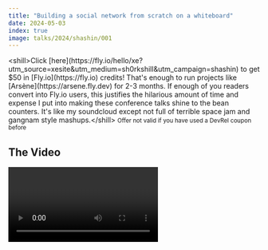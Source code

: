 ```yaml
---
title: "Building a social network from scratch on a whiteboard"
date: 2024-05-03
index: true
image: talks/2024/shashin/001
---
```


<Conv name="Cadey" mood="enby">
  <span className="font-mono font-bold">&lt;shill&gt;</span>Click
  [here](https://fly.io/hello/xe?utm_source=xesite&utm_medium=sh0rkshill&utm_campaign=shashin)
  to get $50 in [Fly.io](https://fly.io) credits! That's enough to run projects
  like [Arsène](https://arsene.fly.dev) for 2-3 months. If enough of you readers
  convert into Fly.io users, this justifies the hilarious amount of time and
  expense I put into making these conference talks shine to the bean counters.
  It's like my soundcloud except not full of terrible space jam and gangnam
  style mashups.<span className="font-mono font-bold">&lt;/shill&gt;</span>
  <small>Offer not valid if you have used a DevRel coupon before</small>
</Conv>

## The Video

<Video path="talks/2024/shashin/vod" />

## The Talk

<Conv name="Cadey" mood="coffee">
  This is a transcription of a conference talk. This is not written in the same
  way that I write technical articles. This is written in the way that I speak.
</Conv>

<Slide
  name="2024/shashin/001"
  desc="The title slide of the talk. It shows the speaker name and the title. Art by Annie Rugyt."
/>

Good morning all. I'm Xe Iaso and today I'm going to tell you a story about how a company scaled from a humble hackathon project to a globe-spanning abomination that no human can hope to understand.

One of the biggest memes in the industry is the idea of scalability. A lot of the time when you hear people talk about scalability, you end up with diagrams like this:

<Slide
  name="2024/shashin/002"
  desc="The AWS reference architecture for an IOT Tamagotchi. It is a mess of confusion and sadness."
/>

This is the AWS reference architecture for an internet-of-things Tamagotchi.

The big problem with diagrams like this is that they tell you the end state and not the story that was taken to get there. A story isn't fun if you only hear the end.

This leads to one of my least favourite interview questions ever. "How did we get here?" "How did things get this complicated in the first place?" The last time I remember doing this question in a job interview, it was on a whiteboard and took about three hours to start from a single server and recreated production. The interviewer sat there, almost trolling me by throwing circumstance after circumstance at me to make me independently come up with the same decisions that led to production existing as it did that day. If you've never had this interview before, it can feel a bit like ritualistic hazing.

Today I'm going to tell you the story of a startup called Shashin. Think of Shashin as Instagram, but not.

But before we get into that, I'd like to introduce who I am and my background. I'm Xe Iaso. I am the Senior Technophilosopher at fly.io, where I lead the developer relations team. I blog a lot. However I'm not actually a technical writer by nature. I'm more of a fiction writer.

<Slide
  name="2024/shashin/007"
  desc="An agenda slide with a person looking to bridge from the known to the unknown."
/>

Today I'm going to be explaining that "how did we get here?" question without breaking any NDAs.

I've split this story into a few eras that help exemplify the stages of a website's development. I start with the hackathon entry. I describe the small scale implementation on AWS. And then I'm going to explain how and why things get so complicated as you span continents.

Once we get to the end, I'm going to talk about the ways that I would design something like Shashin with tools you can use today.

Just so that we are absurdly clear here:

<Blockquote>
  This story is a work of fiction. Any names, characters, businesses, places,
  events, and incidents in this story are either the project of my imagination
  or are used in a fictitious manner. Any resemblance to actual persons, living
  or dead, or actual events in your observable reality are purely coincidental.
</Blockquote>

When I tell this story, a lot of the irrelevant technical bits, company names, and stacks will be replaced so you don't think about them too much (Android becomes Actroid, etc.). If you recognize what one of those fake names is supposed to be during the story, please raise your hand.

When I say the word you in this story, I'm referring to you as the audience, but I'm also referring to a character.

<Slide
  name="2024/shashin/011"
  desc="A very Canadian person lazing back on a chair talking on a cell phone with an axe to his side. Photo credit: CIRA stock photos."
/>

Just imagine that the character is someone like this, a startup founder of the era who stumbled his way into success.

Oh, by the way, this story's going to contain some funny things, so if you feel the urge to laugh, just laugh openly. It helps everyone have a good time.

## Humble Beginnings

The year is 2009. You and one of your best friends have decided to go to a hackathon. Hackathons only recently started up, and this one was powered by Zed Combinator and Techaro with a $5000 cash prize.

Your friend has been playing with this new mobile phone OS called Actroid. You both have a background in photography and you decide that you want to make something involving photography for this competition. Every Actroid device is equipped with a high-power camera. Every Actroid app has to be written in Espresso. However, that doesn't mean that you have to have your back end written in Espresso. Espresso has a reputation for being overy verbose and complicated to develop "simple" things, and you just want to hack something up quick.

Picking almost arbitrarily, you decided to use Python for the back end because you liked the people at the meetup. One of the big advantages of Python is that it has SQLite right in the standard library. This makes hacking easier. However, this may come back to haunt you.

So you and your friend hack it up and make it work. It's time to show it off. You pull out your phone. You take a picture, you upload it. Your friend refreshes the view in the Actroid emulator. The crowd shows up on the projector. The room erupts into cheering. You win the hackathon and sooner than you can imagine, you've got a business being founded and investors want to talk.

![](https://cdn.xeiaso.net/file/christine-static/talks/2024/shashin/hackathon.excalidraw.svg)

At this point, the entire backend runs on one developer's laptop. This is great from a development standpoint because it makes it really easy to hack on. If that developer's laptop were hit by a meteor, you would have to start over from scratch.

There's also an app written in Espresso for Actroid. The IP address and port for the backend laptop is are hard-coded into the Espresso source code. It barely works on a good day.

<Slide
  name="2024/shashin/019"
  desc="Borat holding two thumbs up with the caption 'Great success'. The words 'Capital obtained' are overlaid on top of the image like in Dark Souls when you kill a boss or something."
/>

However, this doesn't matter. You won! Relish in the peace of the victory. It will be some of the last peace you will have for a long while.

## Small scale

Things are getting serious. With great investment money comes great responsibility for your users. So you go out and survey the options for running this thing somewhere reliably. But let's face it, it's 2009. You're going to choose AWS. AWS lets you pay for what you actually use. For 2009, this is really innovative.

One of your investors suggests that you use Postgres for your database instead of SQLite, because they read the Heroku blog once and they said something that could be interpreted as Postgres being better than MySQL.

![](https://cdn.xeiaso.net/file/christine-static/talks/2024/shashin/3-tier.excalidraw.svg)

As you work and get advice from different advisors and investors, you end up with something that looks like this. This is the kind of infrastructure you end up seeing over and over in basically everything on the planet. Servers are broken into three tiers: Routing, application, and storage.

Your routing servers take requests in from the outside world and route them to your application servers. Application servers turn requests from the routing servers into responses. When processing requests, application servers will likely need to talk to the storage servers.

So, here's what the diagram of the back end looks like now:

- The Actroid app is how users look at and upload photos.
- Whenever the app needs to make a request, it will send the request to the routing servers. One routing server will be picked at random and the request will be processed and sent to an application server.
- That application server will poke Postgres or something and then return a response.
- If a client is requesting an image from the service, it will automatically skip going through the application server and go directly to the image storage server. This entire app is made to share images, so it's very likely that any random request is going to be requesting an image.

At the time the Actroid app was implemented, it didn't have the ability to write the new photos to the camera roll. The file storage server has the only copy of a lot of images.

But AWS is robust, right? It wouldn't just go down randomly, would it?

<Conv name="Numa" mood="happy">
  Would it?
</Conv>

<Slide
  name="2024/shashin/029"
  desc="A pager with a very exasperated pink-haired orcadragon chugging down coffee."
/>

Wrong! It's 4am and you wake up because everything is down. Raise your hand if this is relatable.

<Slide
  name="2024/shashin/030"
  desc="A man scolding a router with the caption '502 Bad Gateway'"
/>

This time in the pager zone everything is down and when people go to the website as a fallback, they see this image. Your app is breaking amazingly and that is the only image anyone sees.

Users are complaining on a service originally made for commenting on podcasts over SMS.

<Conv name="Numa" mood="delet">
  I think they call it Y now?
</Conv>

A heroic effort ensues and the application is brought back online. However, in the wake of this, you realize that some images are corrupted. Luckily, it's only the last few images that were uploaded before everything went down. But this corruption scares you. The image storage server literally died under the weight of all of the uploads at the last minute.

In your post-mortem analysis, you realize that all of production resting on a single server is probably a bad idea. For some reason, your backend goes down if the file storage server is down. This is not good for uptime.

An investor suggests that you should use this thing called Simple Storage Service for uploads instead of a server with a bunch of files on it like you're used to. S3 allows you to put bytes into the cloud with a name and then use the name to get the bytes back.

S3 saved the day. With this, you're more easily able to trust that one server going down won't destroy your user data. However, at the time, AWS is the only platform with something like S3. If you ever wanted to move off of AWS for some reason, S3 would keep you locked there. With terabytes of data.

## Series A

At the time, the team is about 16 people, including you, the CEO, and the rest of the team. This is still small enough that everybody can have everything in their head and understand the entire stack at once. However, something big is about to change this.

The big pile of money has slowly started to run out. In order to keep the company online, you need more money. You pass the great filter with a Series A round.

And just after you announce everything and you get more users...the pager goes off. Multiple times. People can't upload new photos, but they can sometimes view existing ones. The database server is falling over. Every additional user you get makes the problem worse.

However, in the postmortem analysis, someone realizes the app makes a lot of repeated requests to the database. If it could somehow save the results of those queries for a short time, it would make fewer requests.

So you ask an investor for advice and you hear about this program called Valkey. You can use it to put database results there for a bit instead of having to run the same queries again and again. This buys time to figure out what you need to do with your database server.

As a result, Valkey is now a permanent part of your tech stack. It works great, and you're really happy with it.

And then the pager goes off at 4 am again. You shake off the grogginess and then you realize the horror of what has happened. The Valkey server crashed. All the cache is gone. Clients were constantly trying to remake requests in order to hide downtime. Because the cache was empty, everything had to hit the database. A thundering herd of users had assaulted your poor database server into submission.

Yesterday you had enough time to experiment with setting up a read replica. Thinking quickly, you decide to make the read requests go randomly between the primary and that replica. It fixes the issue. The app goes back up.

This event soured the taste of Valkey in your mouth. Thundering herd problems suck in general, because they are easy to make by pure accident and only find out 3 months down the line.

![](https://cdn.xeiaso.net/file/christine-static/talks/2024/shashin/valkey.excalidraw.svg)

At this point you've realized that the back end is getting a bit more complicated. Your experiments are now permanently welded to production. And more critically, you're soon to hit the limits of your existing Postgres setup. Your new database replica is on its last legs. You're going to need to spin up more replicas, and fast. You've gone viral.

Someone tells you about a configuration management tool called Aerodactyl that can help. You create a database server by hand, fossilize that into Aerodactyl, and then create seven more. Everything works the first time. You adopt Aerodactyl across the fleet.

Coincidentally, as this happens, your company is about to transition from a big small team to a small big team. People are starting to specialize in smaller aspects of the app. This is the point where you usually see teams form around those aspects.

## Microservices

Then you run into problems with your version control system, Ruffian. When multiple people are modifying the same files in Ruffian in different yoink requests, you get merge conflicts. This was interesting the first time, but it quickly became a headache. Forward progress was impossible. Switching away was even more impossible.

And these kind of conflicts is how you end up with the microservices pattern. Your backend gets carved up into parts maintained by different teams. In an ideal spherical cow reading of microservices, every microservice has a well-defined API that it uses to communicate with other services to help a user request turn into a response.

<Conv name="Numa" mood="delet">
  Does this happen? Scholars continue to debate to this day.
</Conv>

The image uploading team was Patient zero. They were having reliability issues when uploading images through the main monolith. The reliability of image uploads depended on the reliability of other parts of the monolith, and the monolith had a spate of segmentation faults at the worst possible time. At a certain point, push came to shove and the image upload team created a new service just to handle image uploading. It worked.

As other teams started to run into Ruffian merge conflict issues, they ended up writing their own microservices too.

<Blockquote>Microservices are not a panacea</Blockquote>

It's worth mentioning that microservices are not a cure-all. It's a tradeoff. Microservices can make things more robust, but can make failure harder to detect. The image uploader can be down and everything can still work. You're not easily able to tell when things are actually broken.

![](https://cdn.xeiaso.net/file/christine-static/talks/2024/shashin/migroserbices.excalidraw.svg)

And this is how that diagram of backends get really complicated. So the main monolith handles looking up all of the photos that a user posted, comments, and authentication. All of the other functionality was carved out into other parts so the other teams to work on individually.

## Globe-spanning

As you grow over the years, you're running into a fundamental problem that you can't really change without a lot of work you've been trying to put off. You're running into the speed of light. Computers are very fast, but the speed of light is about 100 milliseconds from Northern Virginia to Europe. You need to expand into multiple regions.

This is the real great filter for these kinds of applications. Making a true distributed system like this comes with a lot of problems that you get nowhere else.

<center>
  <Sticker name="Cadey" mood="aha" />
</center>

However, due to the design of the rest of your stack, you got really lucky. The majority of things that are slow involve reading data. Statistically most requests are to read data. This means that every region only really needs to have a read replica of the databases and a caching server or two. Your application will just poke the main database over a VPN or something whenever anything needs to change. This makes it relatively trivial.

<Conv name="Cadey" mood="coffee">
  Well, as trivially as globally distributed systems can get.
</Conv>

However, once you go past this point, you run into a huge problem where nobody is able to understand what's going on anymore. You don't just have a back end at this point; you have an ecosystem of various tools that interact with each other in ways that you aren't really sure about.

<Blockquote>
  Kubernetes and its consequences have been a disaster for the human race
</Blockquote>

This is probably the point where having something like Kubernetes is useful. At anything below this scale, it's probably not the best use of your time.

However, you have a bigger problem. Your cash is finally starting to run out after and it's looking like your only exits are to go public or sell. However, either way means that you get to retire. After entertaining a couple offers in the private market, you decide to sell out to Hieroglyph.

<Slide
  name="2024/shashin/061"
  desc="Borat holding two thumbs up with the caption 'Great success'. The words 'Company acquired' are overlaid on top of the image like in Dark Souls when you kill a boss or something."
/>

You get to retire at 45. You win.

## How I'd Shashin

As I promised, I'm going to tell you how I would design something like this in the real world for that relatively simple small to medium scale.

Realistically, I'd probably end up using a chord of Fly.io, Supabase, and Tigris to build up the infrastructure I need. <small>Note my bias as that the success of these companies means that I personally succeed.</small> But realistically, these are the building blocks that you'd need.

The overall back end diagram would look something like this:

![](https://cdn.xeiaso.net/file/christine-static/talks/2024/shashin/turboshill.excalidraw.svg)

The main monolith would handle everything. The only main exception would be image uploading because I would split that out into a separate component. Image file format conversion is one of those worst case scenarios where it's both memory and CPU intensive. So I definitely want to dynamically spin up and down more image conversion workers as reality dictates.

All of the images would be stored in Tigris, S3 and a CDN in a box. Having the uploader service work in every region means that all of the images would be by the users by default.

If you are in Seattle, why should you have to upload your image to Northern Virginia to share it with someone else in Seattle?

If you have any questions about this setup, please ask me in the hallway track. Just look for my hoodie, you can probably see this thing from orbit.

## Conclusion

In conclusion, there's a couple things that I want you to take away from this talk:

- The complexity that you see in various backends happens for a reason. Every diagram has a story.
- Unless you're at the stage of a globe-spanning abomination, you probably don't need Kubernetes. Even then, you probably don't.
- And finally, storage is one of the most annoying things that you will ever work with.

<Slide
  name="2024/shashin/069"
  desc="A list of the people responsible for helping enable the writing of this talk in some way or another."
/>

Before I finish this up, I just want to thank everybody on this list for helping me make this talk shine. Your efforts have been noticed, and you are loved.

(Pause)

<Slide
  name="2024/shashin/070"
  desc="The final slide showing information about Xe Iaso, a link to this page, and an email address for questions."
/>

And thank you for listening. I've been Xe Iaso and I'm going to be walking around the hallway track in case you have any questions because we are totally out of time. If you want stickers, I have them. Have a good day, everyone!
